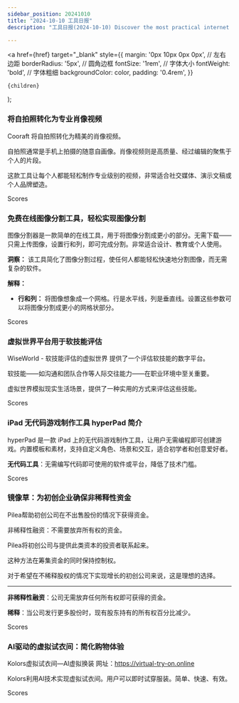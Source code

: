 ```yaml
---
sidebar_position: 20241010
title: "2024-10-10 工具日报"
description: "工具日报(2024-10-10) Discover the most practical internet software, AI tools, and products of 2024 through the Tools Daily!"

---
```



  <a
    href={href}
    target="_blank"
    style={{
      margin: '0px 10px 0px 0px', // 左右边距
      borderRadius: '5px', // 圆角边框
      fontSize: '1rem', // 字体大小
      fontWeight: 'bold', // 字体粗细
      backgroundColor: color,
      padding: '0.4rem',
    }}
  >
    {children}
  </a>
);

### 将自拍照转化为专业肖像视频

Cooraft 将自拍照转化为精美的肖像视频。

自拍照通常是手机上拍摄的随意自画像。肖像视频则是高质量、经过编辑的聚焦于个人的片段。

这款工具让每个人都能轻松制作专业级别的视频，非常适合社交媒体、演示文稿或个人品牌塑造。

<Link href="/news/2024/10/10/Transforming-Selfies-into-Professional-Portrait-Videos" color="#B0C4DE">Scores</Link>

### 免费在线图像分割工具，轻松实现图像分割

图像分割器是一款简单的在线工具，用于将图像分割成更小的部分。无需下载——只需上传图像，设置行和列，即可完成分割。非常适合设计、教育或个人使用。

**洞察：** 该工具简化了图像分割过程，使任何人都能轻松快速地分割图像，而无需复杂的软件。

**解释：**
- **行和列：** 将图像想象成一个网格。行是水平线，列是垂直线。设置这些参数可以将图像分割成更小的网格状部分。

<Link href="/news/2024/10/10/Free-Online-Image-Division-Tool-for-Easy-Image-Segmentation" color="#B0C4DE">Scores</Link>

### 虚拟世界平台用于软技能评估

WiseWorld - 软技能评估的虚拟世界 提供了一个评估软技能的数字平台。

软技能——如沟通和团队合作等人际交往能力——在职业环境中至关重要。

虚拟世界模拟现实生活场景，提供了一种实用的方式来评估这些技能。

<Link href="/news/2024/10/10/Virtual-World-Platform-for-Soft-Skills-Assessment" color="#B0C4DE">Scores</Link>

### iPad 无代码游戏制作工具 hyperPad 简介

hyperPad 是一款 iPad 上的无代码游戏制作工具，让用户无需编程即可创建游戏。内置模板和素材，支持自定义角色、场景和交互，适合初学者和创意爱好者。

**无代码工具**：无需编写代码即可使用的软件或平台，降低了技术门槛。

<Link href="/news/2024/10/10/iPad--hyperPad-" color="#B0C4DE">Scores</Link>

### 镜像草：为初创企业确保非稀释性资金

Pilea帮助初创公司在不出售股份的情况下获得资金。

非稀释性融资：不需要放弃所有权的资金。

Pilea将初创公司与提供此类资本的投资者联系起来。

这种方法在筹集资金的同时保持控制权。

对于希望在不稀释股权的情况下实现增长的初创公司来说，这是理想的选择。

---

**非稀释性融资**：公司无需放弃任何所有权即可获得的资金。

**稀释**：当公司发行更多股份时，现有股东持有的所有权百分比减少。

<Link href="/news/2024/10/10/Pilea-Securing-NonDilutive-Funding-for-Startups" color="#B0C4DE">Scores</Link>

### AI驱动的虚拟试衣间：简化购物体验

Kolors虚拟试衣间—AI虚拟换装
网址：https://virtual-try-on.online

Kolors利用AI技术实现虚拟试衣间。用户可以即时试穿服装。简单、快速、有效。

<Link href="/news/2024/10/10/AIPowered-Virtual-Dressing-Room-Streamlining-the-Shopping-Ex" color="#B0C4DE">Scores</Link>

